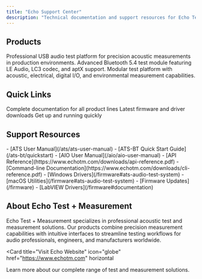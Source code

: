 ```yaml
---
title: "Echo Support Center"
description: "Technical documentation and support resources for Echo Test + Measurement products"
---
```


## Products

<Columns cols={3}>
  <Card
    title="ATS - Acoustic Test System"
    icon="waveform-lines"
    href="/ats"
    horizontal
  >
    Professional USB audio test platform for precision acoustic measurements in production environments.
  </Card>
  <Card
    title="ATS-BT Bluetooth Module"
    icon="bluetooth"
    href="/ats-bt"
    horizontal
  >
    Advanced Bluetooth 5.4 test module featuring LE Audio, LC3 codec, and aptX support.
  </Card>
  <Card
    title="AIO - Acoustic I/O Test System"
    icon="gauge-high"
    href="/aio"
    horizontal
  >
    Modular test platform with acoustic, electrical, digital I/O, and environmental measurement capabilities.
  </Card>
</Columns>

## Quick Links

<Columns cols={3}>
  <Card
    title="User Manuals"
    icon="book"
    href="/ats/ats-user-manual"
  >
    Complete documentation for all product lines
  </Card>
  <Card
    title="Firmware Updates"
    icon="download"
    href="/firmware"
  >
    Latest firmware and driver downloads
  </Card>
  <Card
    title="Quick Start Guides"
    icon="rocket"
    href="/ats-bt/quickstart"
  >
    Get up and running quickly
  </Card>
</Columns>

## Support Resources

<Columns cols={2}>
  <Card title="Technical Documentation">
    - [ATS User Manual](/ats/ats-user-manual)
    - [ATS-BT Quick Start Guide](/ats-bt/quickstart)
    - [AIO User Manual](/aio/aio-user-manual)
    - [API Reference](https://www.echotm.com/downloads/api-reference.pdf)
    - [Command-line Documentation](https://www.echotm.com/downloads/cli-reference.pdf)
  </Card>
  <Card title="Software & Downloads">
    - [Windows Drivers](/firmware#ats-audio-test-system)
    - [macOS Utilities](/firmware#ats-audio-test-system)
    - [Firmware Updates](/firmware)
    - [LabVIEW Drivers](/firmware#documentation)
  </Card>
</Columns>

## About Echo Test + Measurement

Echo Test + Measurement specializes in professional acoustic test and measurement solutions. Our products combine precision measurement capabilities with intuitive interfaces to streamline testing workflows for audio professionals, engineers, and manufacturers worldwide.

<Card
  title="Visit Echo Website"
  icon="globe"
  href="https://www.echotm.com"
  horizontal
>
  Learn more about our complete range of test and measurement solutions.
</Card>